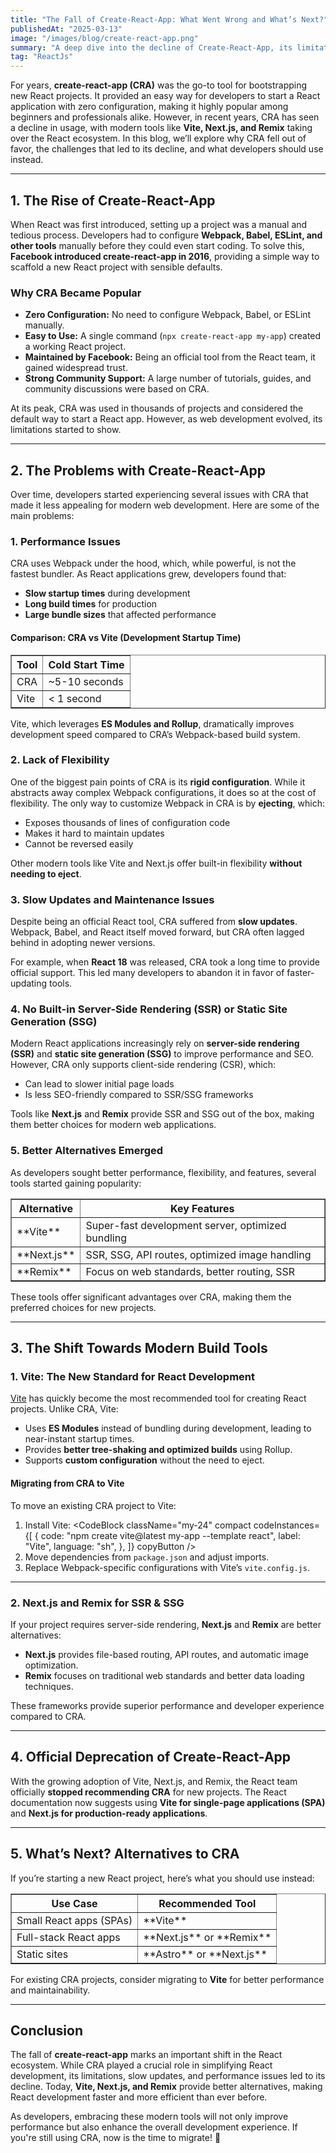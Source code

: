 ```yaml
---
title: "The Fall of Create-React-App: What Went Wrong and What’s Next?"
publishedAt: "2025-03-13"
image: "/images/blog/create-react-app.png"
summary: "A deep dive into the decline of Create-React-App, its limitations, and why modern tools like Vite, Next.js, and Remix are the future of React development."
tag: "ReactJs"
---
```


For years, **create-react-app (CRA)** was the go-to tool for bootstrapping new React projects. It provided an easy way for developers to start a React application with zero configuration, making it highly popular among beginners and professionals alike. However, in recent years, CRA has seen a decline in usage, with modern tools like **Vite, Next.js, and Remix** taking over the React ecosystem. In this blog, we’ll explore why CRA fell out of favor, the challenges that led to its decline, and what developers should use instead.

---

## 1. The Rise of Create-React-App

When React was first introduced, setting up a project was a manual and tedious process. Developers had to configure **Webpack, Babel, ESLint, and other tools** manually before they could even start coding. To solve this, **Facebook introduced create-react-app in 2016**, providing a simple way to scaffold a new React project with sensible defaults.

### **Why CRA Became Popular**

- **Zero Configuration:** No need to configure Webpack, Babel, or ESLint manually.
- **Easy to Use:** A single command (`npx create-react-app my-app`) created a working React project.
- **Maintained by Facebook:** Being an official tool from the React team, it gained widespread trust.
- **Strong Community Support:** A large number of tutorials, guides, and community discussions were based on CRA.

At its peak, CRA was used in thousands of projects and considered the default way to start a React app. However, as web development evolved, its limitations started to show.

---

## 2. The Problems with Create-React-App

Over time, developers started experiencing several issues with CRA that made it less appealing for modern web development. Here are some of the main problems:

### **1. Performance Issues**

CRA uses Webpack under the hood, which, while powerful, is not the fastest bundler. As React applications grew, developers found that:

- **Slow startup times** during development
- **Long build times** for production
- **Large bundle sizes** that affected performance

#### **Comparison: CRA vs Vite (Development Startup Time)**

<table border="1">
  <tr>
    <th>Tool</th>
    <th>Cold Start Time</th>
  </tr>
  <tr>
    <td>CRA</td>
    <td>~5-10 seconds</td>
  </tr>
  <tr>
    <td>Vite</td>
    <td>&lt; 1 second</td>
  </tr>
</table>

Vite, which leverages **ES Modules and Rollup**, dramatically improves development speed compared to CRA’s Webpack-based build system.

### **2. Lack of Flexibility**

One of the biggest pain points of CRA is its **rigid configuration**. While it abstracts away complex Webpack configurations, it does so at the cost of flexibility. The only way to customize Webpack in CRA is by **ejecting**, which:

- Exposes thousands of lines of configuration code
- Makes it hard to maintain updates
- Cannot be reversed easily

Other modern tools like Vite and Next.js offer built-in flexibility **without needing to eject**.

### **3. Slow Updates and Maintenance Issues**

Despite being an official React tool, CRA suffered from **slow updates**. Webpack, Babel, and React itself moved forward, but CRA often lagged behind in adopting newer versions.

For example, when **React 18** was released, CRA took a long time to provide official support. This led many developers to abandon it in favor of faster-updating tools.

### **4. No Built-in Server-Side Rendering (SSR) or Static Site Generation (SSG)**

Modern React applications increasingly rely on **server-side rendering (SSR)** and **static site generation (SSG)** to improve performance and SEO. However, CRA only supports client-side rendering (CSR), which:

- Can lead to slower initial page loads
- Is less SEO-friendly compared to SSR/SSG frameworks

Tools like **Next.js** and **Remix** provide SSR and SSG out of the box, making them better choices for modern web applications.

### **5. Better Alternatives Emerged**

As developers sought better performance, flexibility, and features, several tools started gaining popularity:

<table border="1">
  <tr>
    <th>Alternative</th>
    <th>Key Features</th>
  </tr>
  <tr>
    <td>**Vite**</td>
    <td>Super-fast development server, optimized bundling</td>
  </tr>
  <tr>
    <td>**Next.js**</td>
    <td>SSR, SSG, API routes, optimized image handling</td>
  </tr>
  <tr>
    <td>**Remix**</td>
    <td>Focus on web standards, better routing, SSR</td>
  </tr>
</table>

These tools offer significant advantages over CRA, making them the preferred choices for new projects.

---

## 3. The Shift Towards Modern Build Tools

### **1. Vite: The New Standard for React Development**

[Vite](https://vitejs.dev/) has quickly become the most recommended tool for creating React projects. Unlike CRA, Vite:

- Uses **ES Modules** instead of bundling during development, leading to near-instant startup times.
- Provides **better tree-shaking and optimized builds** using Rollup.
- Supports **custom configuration** without the need to eject.

#### **Migrating from CRA to Vite**

To move an existing CRA project to Vite:

1. Install Vite:
   <CodeBlock
     className="my-24"
     compact
     codeInstances={[
       {
         code: "npm create vite@latest my-app --template react",
         label: "Vite",
         language: "sh",
       },
     ]}
     copyButton
   />
2. Move dependencies from `package.json` and adjust imports.
3. Replace Webpack-specific configurations with Vite’s `vite.config.js`.

---

### **2. Next.js and Remix for SSR & SSG**

If your project requires server-side rendering, **Next.js** and **Remix** are better alternatives:

- **Next.js** provides file-based routing, API routes, and automatic image optimization.
- **Remix** focuses on traditional web standards and better data loading techniques.

These frameworks provide superior performance and developer experience compared to CRA.

---

## 4. Official Deprecation of Create-React-App

With the growing adoption of Vite, Next.js, and Remix, the React team officially **stopped recommending CRA** for new projects. The React documentation now suggests using **Vite for single-page applications (SPA)** and **Next.js for production-ready applications**.

---

## 5. What’s Next? Alternatives to CRA

If you’re starting a new React project, here’s what you should use instead:

<table border="1">
  <tr>
    <th>Use Case</th>
    <th>Recommended Tool</th>
  </tr>
  <tr>
    <td>Small React apps (SPAs)</td>
    <td>**Vite**</td>
  </tr>
  <tr>
    <td>Full-stack React apps</td>
    <td>**Next.js** or **Remix**</td>
  </tr>
  <tr>
    <td>Static sites</td>
    <td>**Astro** or **Next.js**</td>
  </tr>
</table>

For existing CRA projects, consider migrating to **Vite** for better performance and maintainability.

---

## Conclusion

The fall of **create-react-app** marks an important shift in the React ecosystem. While CRA played a crucial role in simplifying React development, its limitations, slow updates, and performance issues led to its decline. Today, **Vite, Next.js, and Remix** provide better alternatives, making React development faster and more efficient than ever before.

As developers, embracing these modern tools will not only improve performance but also enhance the overall development experience. If you're still using CRA, now is the time to migrate! 🚀

